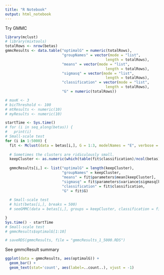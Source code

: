 ```yaml
---
title: "R Notebook"
output: html_notebook
---
```

Try GMMC
```r
library(mclust)
# library(mixtools)
totalRows <- nrow(betas)
gmmcResults <- data.table("optimalG" = numeric(totalRows), 
                          "groupNames" = vector(mode = "list", 
                                              length = totalRows),
                          "means" = vector(mode = "list", 
                                              length = totalRows),
                          "sigmasq" = vector(mode = "list", 
                                              length = totalRows),
                          "classification" = vector(mode = "list", 
                                              length = totalRows),
                          "G" = numeric(totalRows))
```

```r

# maxK <- 3
# bicThreshold <- 100
# mtResults <- numeric(10)
# myResults <- numeric(10)

startTime <- Sys.time()
# for (i in seq_along(betas)) {
#   print(i)
# Small-scale test
for (i in 1:5000) {
  fit <- Mclust(data = betas[i,], G = 1:3, modelNames = "E", verbose = F)
  
  # Sometimes the clusters are ridiculously small.
  keepCluster <- as.numeric(which(table(fit$classification)/ncol(betas) > proportionSample))
  
  gmmcResults[i,] <- list("optimalG" = length(keepCluster),
                          "groupNames" = keepCluster,
                          "means" = fit$parameters$mean[keepCluster],
                          "sigmasq" = fit$parameters$variance$sigmasq[keepCluster],
                          "classification" = fit$classification,
                          "G" = fit$G)
  
  # Small-scale test
  # hist(betas[i,], breaks = 500)
  # seeGMMC(data = betas[i,], groups = keepCluster, classification = fit$classification)

}
Sys.time() - startTime
# Small-scale test
# gmmcResults$optimalG[1:10]

# saveRDS(gmmcResults, file = "gmmcResults_1_5000.RDS")
```
See gmmcResult summary
```r
ggplot(data = gmmcResults, aes(optimalG)) +
  geom_bar() +
  geom_text(stat='count', aes(label=..count..), vjust = -1)
```
